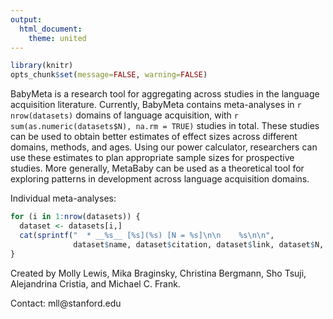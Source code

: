 ```yaml
---
output:
  html_document:
    theme: united
---
```


```r
library(knitr)
opts_chunk$set(message=FALSE, warning=FALSE)
```

BabyMeta is a research tool for aggregating across studies in the language
acquisition literature. Currently, BabyMeta contains meta-analyses in `r nrow(datasets)` domains
of language acquisition, with `r sum(as.numeric(datasets$N), na.rm = TRUE)`
studies in total. These studies can be used to
obtain better estimates of effect sizes across different domains, methods, and ages.
Using our power calculator, researchers can use these estimates to plan appropriate
sample sizes for prospective studies. More generally, MetaBaby can be used as a
theoretical tool for exploring patterns in development across language acquisition
domains.

Individual meta-analyses:

```r
for (i in 1:nrow(datasets)) {
  dataset <- datasets[i,]
  cat(sprintf("  * __%s__ [%s](%s) [N = %s]\n\n    %s\n\n",
              dataset$name, dataset$citation, dataset$link, dataset$N, dataset$description))
}
```

Created by Molly Lewis, Mika Braginsky, Christina Bergmann, Sho Tsuji,
Alejandrina Cristia, and Michael C. Frank.

Contact: mll@stanford.edu
